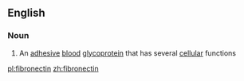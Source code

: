 ==English==

===Noun===
{{wikipedia}}
{{en-noun|~}}

# {{label|en|biochemistry}} An [[adhesive]] [[blood]] [[glycoprotein]] that has several [[cellular]] functions

[[pl:fibronectin]]
[[zh:fibronectin]]